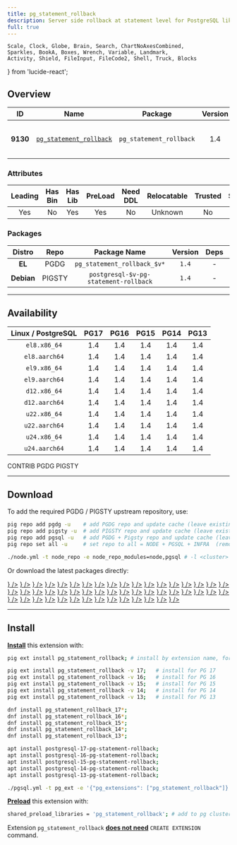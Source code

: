 ```yaml
---
title: pg_statement_rollback
description: Server side rollback at statement level for PostgreSQL like Oracle or DB2
full: true
---
```


    Scale, Clock, Globe, Brain, Search, ChartNoAxesCombined,
    Sparkles, BookA, Boxes, Wrench, Variable, Landmark,
    Activity, Shield, FileInput, FileCode2, Shell, Truck, Blocks
} from 'lucide-react';

## Overview

| <TooltipIconButton tooltip="Extension unique identifier" side="top">ID</TooltipIconButton> | <TooltipIconButton tooltip="Extension name" side="top">Name</TooltipIconButton> | <TooltipIconButton tooltip="Package name for installation" side="top">Package</TooltipIconButton> | <TooltipIconButton tooltip="Latest available extension version" side="top">Version</TooltipIconButton> | <TooltipIconButton tooltip="Extension category" side="top">Category</TooltipIconButton> | <TooltipIconButton tooltip="Open source license" side="top">License</TooltipIconButton> | <TooltipIconButton tooltip="Programming language" side="top">Lang</TooltipIconButton> |
|:--------:|:--------:|:----------:|:--------------:|:---------------------------------------:|:------------------------------------------------------:|:----:|
| **9130** | [`pg_statement_rollback`](https://github.com/lzlabs/pg_statement_rollback) | `pg_statement_rollback` | 1.4 | <a href="/ext/sim" className="no-underline"><Badge icon={<Shell />} variant="teal-subtle">SIM</Badge></a> | <a href="/ext/list/license#isc" className="no-underline"><Badge icon={<Scale />} variant="blue-subtle">ISC</Badge></a> | <a href="/ext/list/lang#c"><Badge icon={<FileCode2 />} variant="blue-subtle">C</Badge></a> |

### Attributes

| <TooltipIconButton tooltip="The Primary Leading extension in the Package" side="top">Leading</TooltipIconButton> | <TooltipIconButton tooltip="Contains binary utils" side="top">Has Bin</TooltipIconButton> | <TooltipIconButton tooltip="Contains .so shared library files" side="top">Has Lib</TooltipIconButton> | <TooltipIconButton tooltip="Requires preloading via shared_preload_libraries" side="top">PreLoad</TooltipIconButton> | <TooltipIconButton tooltip="Requires CREATE EXTENSION DDL command" side="top">Need DDL</TooltipIconButton> | <TooltipIconButton tooltip="Can be installed in any schema" side="top">Relocatable</TooltipIconButton> | <TooltipIconButton tooltip="Can be created by non-superuser" side="top">Trusted</TooltipIconButton> | <TooltipIconButton tooltip="Schemas used by this extension" side="top">Schemas</TooltipIconButton> |
|:-------:|:-------:|:-------:|:-------:|:--------:|:-----------:|:-------:|:-------:|
| Yes | No | Yes | Yes | No | Unknown | No | - |

### Packages

| <TooltipIconButton tooltip="Linux distribution family, EL or Debian" side="top">Distro</TooltipIconButton> | <TooltipIconButton tooltip="Package repository" side="top">Repo</TooltipIconButton> | <TooltipIconButton tooltip="The RPM/DEB Package Name Pattern (replace $v with real pg major)" side="top">Package Name</TooltipIconButton> | <TooltipIconButton tooltip="Latest package version" side="top">Version</TooltipIconButton> | <TooltipIconButton tooltip="RPM/DEB Package dependencies" side="top">Deps</TooltipIconButton> | <TooltipIconButton tooltip="Available in these PostgreSQL Major Versions" side="top">PG Major</TooltipIconButton> |
|:----------:|:--------:|:------------------------:|:-----------:|:------------:|:------------------:|
|   **EL**   | <Badge variant="blue-subtle"><span className="font-bold">PGDG</span></Badge> | `pg_statement_rollback_$v*` | `1.4` | - | <Badge variant="green-subtle">17</Badge><Badge variant="green-subtle">16</Badge><Badge variant="green-subtle">15</Badge><Badge variant="green-subtle">14</Badge><Badge variant="green-subtle">13</Badge> |
| **Debian** | <Badge variant="amber-subtle"><span className="font-bold">PIGSTY</span></Badge> | `postgresql-$v-pg-statement-rollback` | `1.4` | - | <Badge variant="green-subtle">17</Badge><Badge variant="green-subtle">16</Badge><Badge variant="green-subtle">15</Badge><Badge variant="green-subtle">14</Badge><Badge variant="green-subtle">13</Badge> |



------

## Availability

| <TooltipIconButton tooltip="Linux Distro Arch / PostgreSQL Major Version" side="top">Linux / PostgreSQL </TooltipIconButton> | **PG17** | **PG16** | **PG15** | **PG14** | **PG13** |
|:-----:|:-----:|:-----:|:-----:|:-----:|:-----:|
| `el8.x86_64` | <Badge variant="blue-subtle">1.4</Badge> | <Badge variant="blue-subtle">1.4</Badge> | <Badge variant="blue-subtle">1.4</Badge> | <Badge variant="blue-subtle">1.4</Badge> | <Badge variant="blue-subtle">1.4</Badge> |
| `el8.aarch64` | <Badge variant="blue-subtle">1.4</Badge> | <Badge variant="blue-subtle">1.4</Badge> | <Badge variant="blue-subtle">1.4</Badge> | <Badge variant="blue-subtle">1.4</Badge> | <Badge variant="blue-subtle">1.4</Badge> |
| `el9.x86_64` | <Badge variant="blue-subtle">1.4</Badge> | <Badge variant="blue-subtle">1.4</Badge> | <Badge variant="blue-subtle">1.4</Badge> | <Badge variant="blue-subtle">1.4</Badge> | <Badge variant="blue-subtle">1.4</Badge> |
| `el9.aarch64` | <Badge variant="blue-subtle">1.4</Badge> | <Badge variant="blue-subtle">1.4</Badge> | <Badge variant="blue-subtle">1.4</Badge> | <Badge variant="blue-subtle">1.4</Badge> | <Badge variant="blue-subtle">1.4</Badge> |
| `d12.x86_64` | <Badge variant="amber-subtle">1.4</Badge> | <Badge variant="amber-subtle">1.4</Badge> | <Badge variant="amber-subtle">1.4</Badge> | <Badge variant="amber-subtle">1.4</Badge> | <Badge variant="amber-subtle">1.4</Badge> |
| `d12.aarch64` | <Badge variant="amber-subtle">1.4</Badge> | <Badge variant="amber-subtle">1.4</Badge> | <Badge variant="amber-subtle">1.4</Badge> | <Badge variant="amber-subtle">1.4</Badge> | <Badge variant="amber-subtle">1.4</Badge> |
| `u22.x86_64` | <Badge variant="amber-subtle">1.4</Badge> | <Badge variant="amber-subtle">1.4</Badge> | <Badge variant="amber-subtle">1.4</Badge> | <Badge variant="amber-subtle">1.4</Badge> | <Badge variant="amber-subtle">1.4</Badge> |
| `u22.aarch64` | <Badge variant="amber-subtle">1.4</Badge> | <Badge variant="amber-subtle">1.4</Badge> | <Badge variant="amber-subtle">1.4</Badge> | <Badge variant="amber-subtle">1.4</Badge> | <Badge variant="amber-subtle">1.4</Badge> |
| `u24.x86_64` | <Badge variant="amber-subtle">1.4</Badge> | <Badge variant="amber-subtle">1.4</Badge> | <Badge variant="amber-subtle">1.4</Badge> | <Badge variant="amber-subtle">1.4</Badge> | <Badge variant="amber-subtle">1.4</Badge> |
| `u24.aarch64` | <Badge variant="amber-subtle">1.4</Badge> | <Badge variant="amber-subtle">1.4</Badge> | <Badge variant="amber-subtle">1.4</Badge> | <Badge variant="amber-subtle">1.4</Badge> | <Badge variant="amber-subtle">1.4</Badge> |

<Badge variant="green-subtle"><span className="font-black">CONTRIB</span></Badge> <Badge variant="blue-subtle"><span className="font-black">PGDG</span></Badge> <Badge variant="amber-subtle"><span className="font-black">PIGSTY</span></Badge>

------

## Download

To add the required PGDG / PIGSTY upstream repository, use:

```bash tab="pig"
pig repo add pgdg -u    # add PGDG repo and update cache (leave existing repos)
pig repo add pigsty -u  # add PIGSTY repo and update cache (leave existing repos)
pig repo add pgsql -u   # add PGDG + Pigsty repo and update cache (leave existing repos)
pig repo set all -u     # set repo to all = NODE + PGSQL + INFRA  (remove existing repos)
```
```bash tab="pigsty"
./node.yml -t node_repo -e node_repo_modules=node,pgsql # -l <cluster>
```

Or download the latest packages directly:

<Files>
    <Folder name="el8.x86_64">
        <a href="https://download.postgresql.org/pub/repos/yum/17/redhat/rhel-8-x86_64/pg_statement_rollback_17-1.4-3PGDG.rhel8.x86_64.rpm"><File name="pg_statement_rollback_17-1.4-3PGDG.rhel8.x86_64.rpm" icon={<Package className="text-emerald-500" />} /></a>
        <a href="https://download.postgresql.org/pub/repos/yum/16/redhat/rhel-8-x86_64/pg_statement_rollback_16-1.4-2PGDG.rhel8.x86_64.rpm"><File name="pg_statement_rollback_16-1.4-2PGDG.rhel8.x86_64.rpm" icon={<Package className="text-emerald-500" />} /></a>
        <a href="https://download.postgresql.org/pub/repos/yum/15/redhat/rhel-8-x86_64/pg_statement_rollback_15-1.4-1.rhel8.x86_64.rpm"><File name="pg_statement_rollback_15-1.4-1.rhel8.x86_64.rpm" icon={<Package className="text-emerald-500" />} /></a>
        <a href="https://download.postgresql.org/pub/repos/yum/14/redhat/rhel-8-x86_64/pg_statement_rollback_14-1.4-1.rhel8.x86_64.rpm"><File name="pg_statement_rollback_14-1.4-1.rhel8.x86_64.rpm" icon={<Package className="text-emerald-500" />} /></a>
        <a href="https://download.postgresql.org/pub/repos/yum/13/redhat/rhel-8-x86_64/pg_statement_rollback_13-1.4-1.rhel8.x86_64.rpm"><File name="pg_statement_rollback_13-1.4-1.rhel8.x86_64.rpm" icon={<Package className="text-emerald-500" />} /></a>
    </Folder>
    <Folder name="el8.aarch64">
        <a href="https://download.postgresql.org/pub/repos/yum/17/redhat/rhel-8-aarch64/pg_statement_rollback_17-1.4-3PGDG.rhel8.aarch64.rpm"><File name="pg_statement_rollback_17-1.4-3PGDG.rhel8.aarch64.rpm" icon={<Package className="text-orange-500" />} /></a>
        <a href="https://download.postgresql.org/pub/repos/yum/16/redhat/rhel-8-aarch64/pg_statement_rollback_16-1.4-2PGDG.rhel8.aarch64.rpm"><File name="pg_statement_rollback_16-1.4-2PGDG.rhel8.aarch64.rpm" icon={<Package className="text-orange-500" />} /></a>
        <a href="https://download.postgresql.org/pub/repos/yum/15/redhat/rhel-8-aarch64/pg_statement_rollback_15-1.4-1.rhel8.aarch64.rpm"><File name="pg_statement_rollback_15-1.4-1.rhel8.aarch64.rpm" icon={<Package className="text-orange-500" />} /></a>
        <a href="https://download.postgresql.org/pub/repos/yum/14/redhat/rhel-8-aarch64/pg_statement_rollback_14-1.4-1.rhel8.aarch64.rpm"><File name="pg_statement_rollback_14-1.4-1.rhel8.aarch64.rpm" icon={<Package className="text-orange-500" />} /></a>
        <a href="https://download.postgresql.org/pub/repos/yum/13/redhat/rhel-8-aarch64/pg_statement_rollback_13-1.4-1.rhel8.aarch64.rpm"><File name="pg_statement_rollback_13-1.4-1.rhel8.aarch64.rpm" icon={<Package className="text-orange-500" />} /></a>
    </Folder>
    <Folder name="el9.x86_64">
        <a href="https://download.postgresql.org/pub/repos/yum/17/redhat/rhel-9-x86_64/pg_statement_rollback_17-1.4-3PGDG.rhel9.x86_64.rpm"><File name="pg_statement_rollback_17-1.4-3PGDG.rhel9.x86_64.rpm" icon={<Package className="text-emerald-500" />} /></a>
        <a href="https://download.postgresql.org/pub/repos/yum/16/redhat/rhel-9-x86_64/pg_statement_rollback_16-1.4-2PGDG.rhel9.x86_64.rpm"><File name="pg_statement_rollback_16-1.4-2PGDG.rhel9.x86_64.rpm" icon={<Package className="text-emerald-500" />} /></a>
        <a href="https://download.postgresql.org/pub/repos/yum/15/redhat/rhel-9-x86_64/pg_statement_rollback_15-1.4-1.rhel9.x86_64.rpm"><File name="pg_statement_rollback_15-1.4-1.rhel9.x86_64.rpm" icon={<Package className="text-emerald-500" />} /></a>
        <a href="https://download.postgresql.org/pub/repos/yum/14/redhat/rhel-9-x86_64/pg_statement_rollback_14-1.4-1.rhel9.x86_64.rpm"><File name="pg_statement_rollback_14-1.4-1.rhel9.x86_64.rpm" icon={<Package className="text-emerald-500" />} /></a>
        <a href="https://download.postgresql.org/pub/repos/yum/13/redhat/rhel-9-x86_64/pg_statement_rollback_13-1.4-1.rhel9.x86_64.rpm"><File name="pg_statement_rollback_13-1.4-1.rhel9.x86_64.rpm" icon={<Package className="text-emerald-500" />} /></a>
    </Folder>
    <Folder name="el9.aarch64">
        <a href="https://download.postgresql.org/pub/repos/yum/17/redhat/rhel-9-aarch64/pg_statement_rollback_17-1.4-3PGDG.rhel9.aarch64.rpm"><File name="pg_statement_rollback_17-1.4-3PGDG.rhel9.aarch64.rpm" icon={<Package className="text-orange-500" />} /></a>
        <a href="https://download.postgresql.org/pub/repos/yum/16/redhat/rhel-9-aarch64/pg_statement_rollback_16-1.4-2PGDG.rhel9.aarch64.rpm"><File name="pg_statement_rollback_16-1.4-2PGDG.rhel9.aarch64.rpm" icon={<Package className="text-orange-500" />} /></a>
        <a href="https://download.postgresql.org/pub/repos/yum/15/redhat/rhel-9-aarch64/pg_statement_rollback_15-1.4-1.rhel9.aarch64.rpm"><File name="pg_statement_rollback_15-1.4-1.rhel9.aarch64.rpm" icon={<Package className="text-orange-500" />} /></a>
        <a href="https://download.postgresql.org/pub/repos/yum/14/redhat/rhel-9-aarch64/pg_statement_rollback_14-1.4-1.rhel9.aarch64.rpm"><File name="pg_statement_rollback_14-1.4-1.rhel9.aarch64.rpm" icon={<Package className="text-orange-500" />} /></a>
        <a href="https://download.postgresql.org/pub/repos/yum/13/redhat/rhel-9-aarch64/pg_statement_rollback_13-1.4-1.rhel9.aarch64.rpm"><File name="pg_statement_rollback_13-1.4-1.rhel9.aarch64.rpm" icon={<Package className="text-orange-500" />} /></a>
    </Folder>
    <Folder name="d12.x86_64">
        <a href="https://repo.pigsty.io/apt/pgsql/bookworm/pool/main/p/pg-statement-rollback/postgresql-17-pg-statement-rollback_1.4-1PIGSTY~bookworm_amd64.deb"><File name="postgresql-17-pg-statement-rollback_1.4-1PIGSTY~bookworm_amd64.deb" icon={<Box className="text-emerald-500" />} /></a>
        <a href="https://repo.pigsty.io/apt/pgsql/bookworm/pool/main/p/pg-statement-rollback/postgresql-16-pg-statement-rollback_1.4-1PIGSTY~bookworm_amd64.deb"><File name="postgresql-16-pg-statement-rollback_1.4-1PIGSTY~bookworm_amd64.deb" icon={<Box className="text-emerald-500" />} /></a>
        <a href="https://repo.pigsty.io/apt/pgsql/bookworm/pool/main/p/pg-statement-rollback/postgresql-15-pg-statement-rollback_1.4-1PIGSTY~bookworm_amd64.deb"><File name="postgresql-15-pg-statement-rollback_1.4-1PIGSTY~bookworm_amd64.deb" icon={<Box className="text-emerald-500" />} /></a>
        <a href="https://repo.pigsty.io/apt/pgsql/bookworm/pool/main/p/pg-statement-rollback/postgresql-14-pg-statement-rollback_1.4-1PIGSTY~bookworm_amd64.deb"><File name="postgresql-14-pg-statement-rollback_1.4-1PIGSTY~bookworm_amd64.deb" icon={<Box className="text-emerald-500" />} /></a>
        <a href="https://repo.pigsty.io/apt/pgsql/bookworm/pool/main/p/pg-statement-rollback/postgresql-13-pg-statement-rollback_1.4-1PIGSTY~bookworm_amd64.deb"><File name="postgresql-13-pg-statement-rollback_1.4-1PIGSTY~bookworm_amd64.deb" icon={<Box className="text-emerald-500" />} /></a>
    </Folder>
    <Folder name="d12.aarch64">
        <a href="https://repo.pigsty.io/apt/pgsql/bookworm/pool/main/p/pg-statement-rollback/postgresql-17-pg-statement-rollback_1.4-1PIGSTY~bookworm_arm64.deb"><File name="postgresql-17-pg-statement-rollback_1.4-1PIGSTY~bookworm_arm64.deb" icon={<Box className="text-orange-500" />} /></a>
        <a href="https://repo.pigsty.io/apt/pgsql/bookworm/pool/main/p/pg-statement-rollback/postgresql-16-pg-statement-rollback_1.4-1PIGSTY~bookworm_arm64.deb"><File name="postgresql-16-pg-statement-rollback_1.4-1PIGSTY~bookworm_arm64.deb" icon={<Box className="text-orange-500" />} /></a>
        <a href="https://repo.pigsty.io/apt/pgsql/bookworm/pool/main/p/pg-statement-rollback/postgresql-15-pg-statement-rollback_1.4-1PIGSTY~bookworm_arm64.deb"><File name="postgresql-15-pg-statement-rollback_1.4-1PIGSTY~bookworm_arm64.deb" icon={<Box className="text-orange-500" />} /></a>
        <a href="https://repo.pigsty.io/apt/pgsql/bookworm/pool/main/p/pg-statement-rollback/postgresql-14-pg-statement-rollback_1.4-1PIGSTY~bookworm_arm64.deb"><File name="postgresql-14-pg-statement-rollback_1.4-1PIGSTY~bookworm_arm64.deb" icon={<Box className="text-orange-500" />} /></a>
        <a href="https://repo.pigsty.io/apt/pgsql/bookworm/pool/main/p/pg-statement-rollback/postgresql-13-pg-statement-rollback_1.4-1PIGSTY~bookworm_arm64.deb"><File name="postgresql-13-pg-statement-rollback_1.4-1PIGSTY~bookworm_arm64.deb" icon={<Box className="text-orange-500" />} /></a>
    </Folder>
    <Folder name="u22.x86_64">
        <a href="https://repo.pigsty.io/apt/pgsql/jammy/pool/main/p/pg-statement-rollback/postgresql-17-pg-statement-rollback_1.4-1PIGSTY~jammy_amd64.deb"><File name="postgresql-17-pg-statement-rollback_1.4-1PIGSTY~jammy_amd64.deb" icon={<Box className="text-emerald-500" />} /></a>
        <a href="https://repo.pigsty.io/apt/pgsql/jammy/pool/main/p/pg-statement-rollback/postgresql-16-pg-statement-rollback_1.4-1PIGSTY~jammy_amd64.deb"><File name="postgresql-16-pg-statement-rollback_1.4-1PIGSTY~jammy_amd64.deb" icon={<Box className="text-emerald-500" />} /></a>
        <a href="https://repo.pigsty.io/apt/pgsql/jammy/pool/main/p/pg-statement-rollback/postgresql-15-pg-statement-rollback_1.4-1PIGSTY~jammy_amd64.deb"><File name="postgresql-15-pg-statement-rollback_1.4-1PIGSTY~jammy_amd64.deb" icon={<Box className="text-emerald-500" />} /></a>
        <a href="https://repo.pigsty.io/apt/pgsql/jammy/pool/main/p/pg-statement-rollback/postgresql-14-pg-statement-rollback_1.4-1PIGSTY~jammy_amd64.deb"><File name="postgresql-14-pg-statement-rollback_1.4-1PIGSTY~jammy_amd64.deb" icon={<Box className="text-emerald-500" />} /></a>
        <a href="https://repo.pigsty.io/apt/pgsql/jammy/pool/main/p/pg-statement-rollback/postgresql-13-pg-statement-rollback_1.4-1PIGSTY~jammy_amd64.deb"><File name="postgresql-13-pg-statement-rollback_1.4-1PIGSTY~jammy_amd64.deb" icon={<Box className="text-emerald-500" />} /></a>
    </Folder>
    <Folder name="u22.aarch64">
        <a href="https://repo.pigsty.io/apt/pgsql/jammy/pool/main/p/pg-statement-rollback/postgresql-17-pg-statement-rollback_1.4-1PIGSTY~jammy_arm64.deb"><File name="postgresql-17-pg-statement-rollback_1.4-1PIGSTY~jammy_arm64.deb" icon={<Box className="text-orange-500" />} /></a>
        <a href="https://repo.pigsty.io/apt/pgsql/jammy/pool/main/p/pg-statement-rollback/postgresql-16-pg-statement-rollback_1.4-1PIGSTY~jammy_arm64.deb"><File name="postgresql-16-pg-statement-rollback_1.4-1PIGSTY~jammy_arm64.deb" icon={<Box className="text-orange-500" />} /></a>
        <a href="https://repo.pigsty.io/apt/pgsql/jammy/pool/main/p/pg-statement-rollback/postgresql-15-pg-statement-rollback_1.4-1PIGSTY~jammy_arm64.deb"><File name="postgresql-15-pg-statement-rollback_1.4-1PIGSTY~jammy_arm64.deb" icon={<Box className="text-orange-500" />} /></a>
        <a href="https://repo.pigsty.io/apt/pgsql/jammy/pool/main/p/pg-statement-rollback/postgresql-14-pg-statement-rollback_1.4-1PIGSTY~jammy_arm64.deb"><File name="postgresql-14-pg-statement-rollback_1.4-1PIGSTY~jammy_arm64.deb" icon={<Box className="text-orange-500" />} /></a>
        <a href="https://repo.pigsty.io/apt/pgsql/jammy/pool/main/p/pg-statement-rollback/postgresql-13-pg-statement-rollback_1.4-1PIGSTY~jammy_arm64.deb"><File name="postgresql-13-pg-statement-rollback_1.4-1PIGSTY~jammy_arm64.deb" icon={<Box className="text-orange-500" />} /></a>
    </Folder>
    <Folder name="u24.x86_64">
        <a href="https://repo.pigsty.io/apt/pgsql/noble/pool/main/p/pg-statement-rollback/postgresql-17-pg-statement-rollback_1.4-1PIGSTY~noble_amd64.deb"><File name="postgresql-17-pg-statement-rollback_1.4-1PIGSTY~noble_amd64.deb" icon={<Box className="text-emerald-500" />} /></a>
        <a href="https://repo.pigsty.io/apt/pgsql/noble/pool/main/p/pg-statement-rollback/postgresql-16-pg-statement-rollback_1.4-1PIGSTY~noble_amd64.deb"><File name="postgresql-16-pg-statement-rollback_1.4-1PIGSTY~noble_amd64.deb" icon={<Box className="text-emerald-500" />} /></a>
        <a href="https://repo.pigsty.io/apt/pgsql/noble/pool/main/p/pg-statement-rollback/postgresql-15-pg-statement-rollback_1.4-1PIGSTY~noble_amd64.deb"><File name="postgresql-15-pg-statement-rollback_1.4-1PIGSTY~noble_amd64.deb" icon={<Box className="text-emerald-500" />} /></a>
        <a href="https://repo.pigsty.io/apt/pgsql/noble/pool/main/p/pg-statement-rollback/postgresql-14-pg-statement-rollback_1.4-1PIGSTY~noble_amd64.deb"><File name="postgresql-14-pg-statement-rollback_1.4-1PIGSTY~noble_amd64.deb" icon={<Box className="text-emerald-500" />} /></a>
        <a href="https://repo.pigsty.io/apt/pgsql/noble/pool/main/p/pg-statement-rollback/postgresql-13-pg-statement-rollback_1.4-1PIGSTY~noble_amd64.deb"><File name="postgresql-13-pg-statement-rollback_1.4-1PIGSTY~noble_amd64.deb" icon={<Box className="text-emerald-500" />} /></a>
    </Folder>
    <Folder name="u24.aarch64">
        <a href="https://repo.pigsty.io/apt/pgsql/noble/pool/main/p/pg-statement-rollback/postgresql-17-pg-statement-rollback_1.4-1PIGSTY~noble_arm64.deb"><File name="postgresql-17-pg-statement-rollback_1.4-1PIGSTY~noble_arm64.deb" icon={<Box className="text-orange-500" />} /></a>
        <a href="https://repo.pigsty.io/apt/pgsql/noble/pool/main/p/pg-statement-rollback/postgresql-16-pg-statement-rollback_1.4-1PIGSTY~noble_arm64.deb"><File name="postgresql-16-pg-statement-rollback_1.4-1PIGSTY~noble_arm64.deb" icon={<Box className="text-orange-500" />} /></a>
        <a href="https://repo.pigsty.io/apt/pgsql/noble/pool/main/p/pg-statement-rollback/postgresql-15-pg-statement-rollback_1.4-1PIGSTY~noble_arm64.deb"><File name="postgresql-15-pg-statement-rollback_1.4-1PIGSTY~noble_arm64.deb" icon={<Box className="text-orange-500" />} /></a>
        <a href="https://repo.pigsty.io/apt/pgsql/noble/pool/main/p/pg-statement-rollback/postgresql-14-pg-statement-rollback_1.4-1PIGSTY~noble_arm64.deb"><File name="postgresql-14-pg-statement-rollback_1.4-1PIGSTY~noble_arm64.deb" icon={<Box className="text-orange-500" />} /></a>
        <a href="https://repo.pigsty.io/apt/pgsql/noble/pool/main/p/pg-statement-rollback/postgresql-13-pg-statement-rollback_1.4-1PIGSTY~noble_arm64.deb"><File name="postgresql-13-pg-statement-rollback_1.4-1PIGSTY~noble_arm64.deb" icon={<Box className="text-orange-500" />} /></a>
    </Folder>
</Files>

------

## Install

[**Install**](/docs/pgsql/extension/install) this extension with:

```bash tab="pig"
pig ext install pg_statement_rollback; # install by extension name, for the current active PG version

pig ext install pg_statement_rollback -v 17;   # install for PG 17
pig ext install pg_statement_rollback -v 16;   # install for PG 16
pig ext install pg_statement_rollback -v 15;   # install for PG 15
pig ext install pg_statement_rollback -v 14;   # install for PG 14
pig ext install pg_statement_rollback -v 13;   # install for PG 13
```
```bash tab="yum" 
dnf install pg_statement_rollback_17*;
dnf install pg_statement_rollback_16*;
dnf install pg_statement_rollback_15*;
dnf install pg_statement_rollback_14*;
dnf install pg_statement_rollback_13*;
```
```bash tab="apt" 
apt install postgresql-17-pg-statement-rollback;
apt install postgresql-16-pg-statement-rollback;
apt install postgresql-15-pg-statement-rollback;
apt install postgresql-14-pg-statement-rollback;
apt install postgresql-13-pg-statement-rollback;
```
```bash tab="ansible"
./pgsql.yml -t pg_ext -e '{"pg_extensions": ["pg_statement_rollback"]}' # -l <cls>
```

[**Preload**](/docs/pgsql/extension/load) this extension with:

```bash
shared_preload_libraries = 'pg_statement_rollback'; # add to pg cluster config
```

Extension `pg_statement_rollback` [**does not need**](/docs/pgsql/extension/create#list-of-extensions-without-ddl) `CREATE EXTENSION` command.


